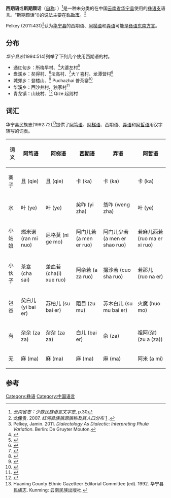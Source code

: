 {{Copy edit|time=2021-04-16T02:01:17+00:00}}
{{Infobox language
|name=西期语
|altname=
|states=[[中国|中国]]
|ethnicity=[[彝族|彝族]]
|speakers=
|date=
|ref=
|familycolor=汉藏语系
|fam2=([[藏缅语族|藏缅语族]])
|fam3=[[缅彝语群|缅彝语群]]
|fam4=[[彝语支|彝语支]]
|fam5=[[彝语东南方言|彝语东南方言]]?<ref name="Pelkey2011"/>
|fam6=(未分类)
|iso3=
|glotto=
|glottorefname=
}}
'''西期语'''或'''斯期颇话'''（[[外名与内名|自称]]: ''{{IPA|ɕi33 tɕhi33 pho21}}''）<ref>''云南省志：少数民族语言文字志'', p.30</ref>是一种未分类的在中国[[云南省|云南省]][[华宁县|华宁县]]使用的[[彝语支|彝语支]]语言。“斯期颇话”(''{{IPA|sɿ55 tɕhi55 pho21}}'')的说法主要在[[弥勒市|弥勒市]]。<ref name="Long2007">龙倮贵. 2007. ''红河彝族族源族称及其人口分布'' [http://www.yixueyanjiu.com/news/3/z_3_4338.html] {{Wayback|url=http://www.yixueyanjiu.com/news/3/z_3_4338.html |date=20171222052922 }}.</ref>

Pelkey (2011:431)<ref name="Pelkey2011">Pelkey, Jamin. 2011. ''Dialectology As Dialectic: Interpreting Phula Variation''. Berlin: De Gruyter Mouton.</ref>认为[[华宁县|华宁县]]的西期语、[[阿梯语|阿梯语]]和[[弄语|弄语]]可能是[[彝语东南方言|彝语东南方言]]。

==分布==
''华宁县志''(1994:514)列举了下列几个使用西期语的村。
*通红甸乡：所梅早村、<ref name="ynszxc">{{cite web|url=http://www.ynszxc.net/villagePage/vIndex.aspx?departmentid=249049|website=ynszxc.net|title=华宁县通红甸乡所梅早村民委员会|access-date=2017-12-30|archive-date=2018-12-30|archive-url=https://web.archive.org/web/20181230184615/http://www.ynszxc.net/villagePage/vIndex.aspx?departmentid=249049|dead-url=no}}</ref>大婆左村<ref name="ynszxc2">{{cite web|url=http://www.ynszxc.net/villagePage/vIndex.aspx?departmentid=249046|website=ynszxc.net|title=华宁县通红甸乡大婆左村民委员会|access-date=2017-12-30|archive-date=2018-12-30|archive-url=https://web.archive.org/web/20181230191525/http://www.ynszxc.net/villagePage/vIndex.aspx?departmentid=249046|dead-url=no}}</ref>
*盘溪乡：矣得村、<ref name="ynszxc3">{{cite web|url=http://www.ynszxc.net/villagePage/vIndex.aspx?departmentid=249043|website=ynszxc.net|title=华宁县盘溪镇矣得村民委员会|access-date=2017-12-30|archive-date=2018-12-30|archive-url=https://web.archive.org/web/20181230190526/http://www.ynszxc.net/villagePage/vIndex.aspx?departmentid=249043|dead-url=no}}</ref>法高村、<ref name="ynszxc4">{{cite web|url=http://www.ynszxc.net/villagePage/vIndex.aspx?departmentid=249042|website=ynszxc.net|title=华宁县盘溪镇法高村民委员会|access-date=2017-12-30|archive-date=2018-12-30|archive-url=https://web.archive.org/web/20181230200457/http://www.ynszxc.net/villagePage/vIndex.aspx?departmentid=249042|dead-url=no}}</ref>大丫喜村、龙潭营村<ref name="ynszxc5">{{cite web|url=http://www.ynszxc.net/villagePage/vIndex.aspx?departmentid=249041|website=ynszxc.net|title=华宁县盘溪镇龙潭营村民委员会|access-date=2017-12-30|archive-date=2018-12-30|archive-url=https://web.archive.org/web/20181230190240/http://www.ynszxc.net/villagePage/vIndex.aspx?departmentid=249041|dead-url=no}}</ref>
*城郊乡：登楼山、<ref name="ynszxc6">{{cite web|url=http://www.ynszxc.net/villagePage/vIndex.aspx?departmentid=249194|website=ynszxc.net|title=华宁县宁州镇普茶寨村民委员会登楼山村|access-date=2017-12-30|archive-date=2018-12-30|archive-url=https://web.archive.org/web/20181230194940/http://www.ynszxc.net/villagePage/vIndex.aspx?departmentid=249194|dead-url=no}}</ref> Puchazhai 普茶寨<ref name="ynszxc7">{{cite web|url=http://www.ynszxc.net/villagePage/vIndex.aspx?departmentid=248996|website=ynszxc.net|title=华宁县宁州镇普茶寨村民委员会|access-date=2017-12-30|archive-date=2018-12-30|archive-url=https://web.archive.org/web/20181230193346/http://www.ynszxc.net/villagePage/vIndex.aspx?departmentid=248996|dead-url=no}}</ref>
*华溪乡：西沙井村、独家村<ref name="ynszxc8">{{cite web|url=http://www.ynszxc.net/villagePage/vIndex.aspx?departmentid=248976|website=ynszxc.net|title=华宁县华溪镇独家村村民委员会|access-date=2017-12-30|archive-date=2018-12-30|archive-url=https://web.archive.org/web/20181230193343/http://www.ynszxc.net/villagePage/vIndex.aspx?departmentid=248976|dead-url=no}}</ref>
*青龙镇：山歧村、<ref name="ynszxc9">{{cite web|url=http://www.ynszxc.net/villagePage/vIndex.aspx?departmentid=249012|website=ynszxc.net|title=华宁县青龙镇山岐村民委员会|access-date=2017-12-30|archive-date=2018-12-30|archive-url=https://web.archive.org/web/20181230181321/http://www.ynszxc.net/villagePage/vIndex.aspx?departmentid=249012|dead-url=no}}</ref> Qize 起则村

==词汇==
华宁县民族志(1992:72)<ref name="Huaning1992">Huaning County Ethnic Gazetteer Editorial Committee (ed). 1992. 华宁县民族志. Kunming: 云南民族出版社.</ref>提供了[[阿笃语|阿笃语]]、[[阿梯语|阿梯语]]、西期语、[[弄语|弄语]]和[[阿哲语|阿哲语]]用汉字转写的词表。

{| class="wikitable sortable"
! 词义 !! [[阿笃语|阿笃语]]!! [[阿梯语|阿梯语]]!! [[西期语|西期语]]!! 弄语 !! [[阿哲语|阿哲语]]
|-
| 寨子 || 且 (qie) || 且 (qie) || 卡 (ka) || 卡 (ka) || 卡 (ka)
|-
| 水 || 叶 (ye) || 叶 (ye) || 矣咋 (yi zha) || 翁咋 (weng zha) || 叶 (ye)
|-
| 小姑娘 || 燃米诺 (ran mi nuo) || 尼格莫 (ni ge mo) || 阿门儿若 (a men er ruo) || 阿门儿少若 (a men er shao ruo) || 若麻儿西若 (ruo ma er xi ruo)
|-
| 小伙子 || 茶塞 (cha sai) || 差血若 (cha(i) xue ruo) || 阿杂若 (a za ruo) || 撮沙若 (cuo sha ruo) || 若那儿 (ruo na er)
|-
| 包谷 || 矣白儿 (yi bai er) || 苏柏儿 (su bai er) || 阻目 (zu mu) || 苏木白儿 (su mu bai er) || 火魔 (huo mo)
|-
| 有 || 杂杂 (za za) || 杂杂 (za za) || 白儿 (bai er) || 杂 (za) || 祖阿(杂) (zu a (za))
|-
| 无 || 麻 (ma) || 麻 (ma) || 麻 (ma) || 麻 (ma) || 阿米 (a mi)
|}
==参考==
{{Reflist}}

{{汉藏语系}}
{{Lolo-Burmese languages}}

[[Category:彝语|Category:彝语]]
[[Category:中国语言|Category:中国语言]]